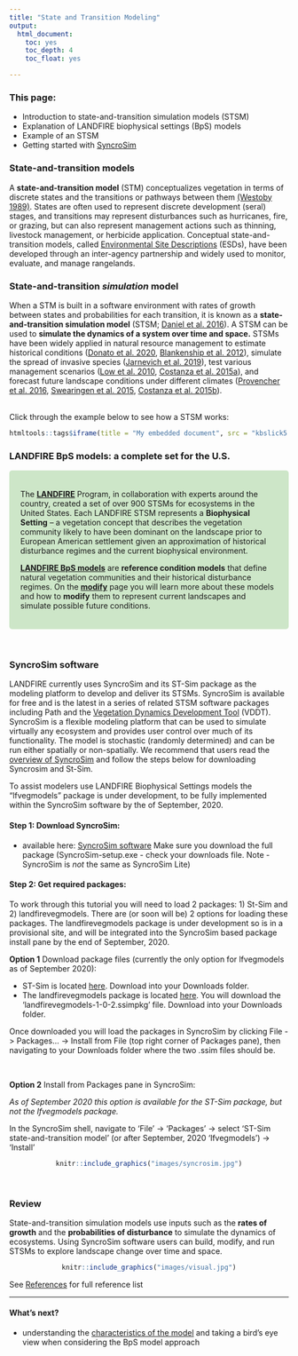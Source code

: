 ```yaml
---
title: "State and Transition Modeling"
output:
  html_document:
    toc: yes
    toc_depth: 4
    toc_float: yes

---
```


### This page:
+ Introduction to state-and-transition simulation models (STSM)
+ Explanation of LANDFIRE biophysical settings (BpS) models
+ Example of an STSM  
+ Getting started with [SyncroSim](https://syncrosim.com/){target='blank'}

### State-and-transition models

A **state-and-transition model** (STM) conceptualizes vegetation in terms of discrete states and the transitions or pathways between them [(Westoby 1989)](http://rangelandarchive.ucdavis.edu/files/187350.pdf){target='blank'}. States are often used to represent discrete development (seral) stages, and transitions may represent disturbances such as hurricanes, fire, or grazing, but can also represent management actions such as thinning, livestock management, or herbicide application. Conceptual state-and-transition models, called [Environmental Site Descriptions](https://www.nrcs.usda.gov/wps/portal/nrcs/main/national/technical/ecoscience/desc/){target='blank'} (ESDs), have been developed through an inter-agency partnership and widely used to monitor, evaluate, and manage rangelands.

### State-and-transition _simulation_ model

When a STM is built in a software environment with rates of growth between states and probabilities for each transition, it is known as a **state-and-transition simulation model** (STSM; [Daniel et al. 2016](https://besjournals.onlinelibrary.wiley.com/doi/pdf/10.1111/2041-210X.12597){target='blank'}). A STSM can be used to **simulate the dynamics of a system over time and space.** STSMs have been widely applied in natural resource management to estimate historical conditions ([Donato et al. 2020](https://esajournals.onlinelibrary.wiley.com/doi/epdf/10.1002/eap.2013){target='blank'}, [Blankenship et al. 2012](https://www.fs.fed.us/pnw/pubs/pnw_gtr869/pnw_gtr869_004.pdf){target='blank'}), simulate the spread of invasive species ([Jarnevich et al. 2019](https://esajournals.onlinelibrary.wiley.com/doi/full/10.1002/ecs2.2730){target='blank'}), test various management scenarios ([Low et al. 2010](https://www.conservationgateway.org/Documents/Enhanced%20conservation%20action%20planning_assessing%20landscape%20condition.pdf){target='blank'}, [Costanza et al. 2015a](https://www.aimspress.com/article/10.3934/environsci.2015.2.180){target='blank'}), and forecast future landscape conditions under different climates ([Provencher et al. 2016](https://www.springer.com/gp/book/9783319249285){target='blank'}, [Swearingen et al. 2015](https://www.aimspress.com/fileOther/PDF/environmental/201503737.pdf){target='blank'}, [Costanza et al. 2015b](https://www.sciencedirect.com/science/article/pii/S0301479714006112){target='blank'}). 

<br>
Click through the example below to see how a STSM works:
<center>
```r

htmltools::tags$iframe(title = "My embedded document", src = "kbslick5.html", frameborder = "0", width = "100%", height="450")
```

</center>

### LANDFIRE BpS models: a complete set for the U.S.

<style>
div.blue { background-color:#cde6c8; border-radius: 5px; padding: 20px;}
</style>
<div class = "blue">

The **[LANDFIRE](https://landfire.gov/){target='blank'}** Program, in collaboration with experts around the country, created a set of over 900 STSMs for ecosystems in the United States. Each LANDFIRE STSM represents a **Biophysical Setting** – a vegetation concept that describes the vegetation community likely to have been dominant on the landscape prior to European American settlement given an approximation of historical disturbance regimes and the current biophysical environment. 

**[LANDFIRE BpS models](https://www.landfire.gov/bps-models.php){target='blank'}** are **reference condition models** that define natural vegetation communities and their historical disturbance regimes. On the **[modify](./modifyModel.html)** page you will learn more about these models and how to **modify** them to represent current landscapes and simulate possible future conditions.
</div>
<br>

### SyncroSim software

LANDFIRE currently uses SyncroSim and its ST-Sim package as the modeling platform to develop and deliver its STSMs. SyncroSim is available for free and is the latest in a series of related STSM software packages including Path and the [Vegetation Dynamics Development Tool](https://essa.com/explore-essa/tools/vddt/){target='blank'} (VDDT). SyncroSim is a flexible modeling platform that can be used to simulate virtually any ecosystem and provides user control over much of its functionality. The model is stochastic (randomly determined) and can be run either spatially or non-spatially. We recommend that users read the [overview of SyncroSim](http://docs.syncrosim.com/getting_started/overview.html){target='blank'} and follow the steps below for downloading Syncrosim and St-Sim.

To assist modelers use LANDFIRE Biophysical Settings models the "lfvegmodels" package is under development, to be fully implemented within the SyncroSim software by the of September, 2020.

#### Step 1: Download SyncroSim: 
+ available here: [SyncroSim software](https://syncrosim.com/){target='blank'}
Make sure you download the full package (SyncroSim-setup.exe - check your downloads file. Note - SyncroSim is _not_ the same as SyncroSim Lite)

#### Step 2: Get required packages:
To work through this tutorial you will need to load 2 packages: 1) St-Sim and 2) landfirevegmodels.  There are (or soon will be) 2 options for loading these packages.  The landfirevegmodels package is under development so is in a provisional site, and will be integrated into the SyncroSim based package install pane by the end of September, 2020.

**Option 1** Download package files (currently the only option for lfvegmodels as of September 2020):

+ ST-Sim is located [here](https://syncrosim.com/packages/){target='blank'}. Download into your Downloads folder.
+ The landfirevegmodels package is located [here](https://github.com/ApexRMS/landfirevegmodels/releases){target='blank'}.  You will download the 'landfirevegmodels-1-0-2.ssimpkg' file.  Download into your Downloads folder.

Once downloaded you will load the packages in SyncroSim by clicking File -> Packages... -> Install from File (top right corner of Packages pane), then navigating to your Downloads folder where the two .ssim files should be. 

<br>

**Option 2** Install from Packages pane in SyncroSim:

*As of September 2020 this option is available for the ST-Sim package, but not the lfvegmodels package.*


In the SyncroSim shell, navigate to 'File' -> 'Packages' -> select 'ST-Sim state-and-transition model' (or after September, 2020 'lfvegmodels') -> 'Install'
<center>
```r
knitr::include_graphics("images/syncrosim.jpg")

```
</center>
<br>



### Review
State-and-transition simulation models use inputs such as the **rates of growth** and the **probabilities of disturbance** to simulate the dynamics of ecosystems. Using SyncroSim software users can build, modify, and run STSMs to explore landscape change over time and space.

<center>
```r
knitr::include_graphics("images/visual.jpg")

```
</center>

See [References](./References.html){target='blank'} for full reference list

***

#### What's next?
+ understanding the [characteristics of the model](./perspectives.html){target='blank'} and taking a bird's eye view when considering the BpS model approach

